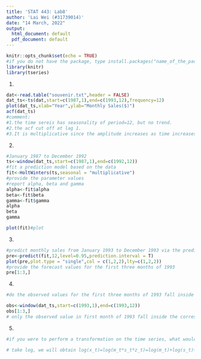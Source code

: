 ```yaml
---
title: 'STAT 443: Lab8'
author: 'Lai Wei (#31739014)'
date: "14 March, 2022"
output:
  html_document: default
  pdf_document: default
---
```


```r
knitr::opts_chunk$set(echo = TRUE)
#if you do not have the package, type install.packages("name_of_the_package")
library(knitr)
library(tseries)
```

1.
```r
dat<-read.table("souvenir.txt",header = FALSE)
dat_ts<-ts(dat,start=c(1987,1),end=c(1993,12),frequency=12)
plot(dat_ts,xlab="Year",ylab="Monthly Sales($)")
acf(dat_ts)
#comment:
#1.the time sereis has seasonality of period=12, but no trend.
#2.the acf cut off at lag 1.
#3.It is multiplicative since the amplitude increases as time increases
```
2.
```r
#January 1987 to December 1992
ts<-window(dat_ts,start=c(1987,1),end=c(1992,12))
#fit a prediction model based on the data
fit<-HoltWinters(ts,seasonal = "multiplicative")
#provide the parameter values
#report alpha, beta and gamma
alpha<-fit$alpha
beta<-fit$beta
gamma<-fit$gamma
alpha
beta
gamma

plot(fit)#plot
```
3.
```r
#predict monthly sales from January 1993 to December 1993 via the predict function
pre<-predict(fit,12,level=0.95,prediction.interval = T)
plot(pre,plot.type = "single",col = c(1,2,2),lty=c(1,2,2))
#provide the forecast values for the first three months of 1993
pre[1:3,]
```
4.
```r
#do the observed values for the first three months of 1993 fall inside their corresponding 95% prediction intervals?

obs<-window(dat_ts,start=c(1993,1),end=c(1993,12))
obs[1:3,]
# only the observed value in first month of 1993 fall inside the corresonding 95% prediction interval.
```
5.
```r
#if you were to perform a transformation on the time series, what would you consider and why?

# take log, we will obtain log(x_t)=log(m_t*s_t*z_t)=log(m_t)+log(s_t)+log(z_t), and than fit an addictive model.
```

